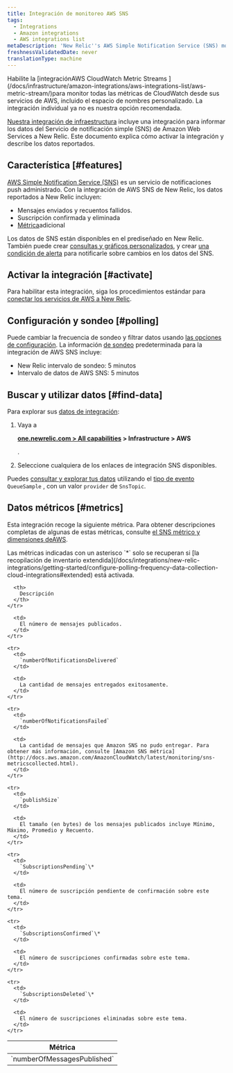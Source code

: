 ```yaml
---
title: Integración de monitoreo AWS SNS
tags:
  - Integrations
  - Amazon integrations
  - AWS integrations list
metaDescription: 'New Relic''s AWS Simple Notification Service (SNS) monitoring integration: How to activate it and a description of the data reported.'
freshnessValidatedDate: never
translationType: machine
---
```


<Callout variant="important">
  Habilite la [integraciónAWS CloudWatch Metric Streams ](/docs/infrastructure/amazon-integrations/aws-integrations-list/aws-metric-stream/)para monitor todas las métricas de CloudWatch desde sus servicios de AWS, incluido el espacio de nombres personalizado. La integración individual ya no es nuestra opción recomendada.
</Callout>

[Nuestra integración de infraestructura](/docs/infrastructure/integrations-getting-started/getting-started/introduction-infrastructure-integrations) incluye una integración para informar los datos del Servicio de notificación simple (SNS) de Amazon Web Services a New Relic. Este documento explica cómo activar la integración y describe los datos reportados.

## Característica [#features]

[AWS Simple Notification Service (SNS)](https://aws.amazon.com/sns/) es un servicio de notificaciones push administrado. Con la integración de AWS SNS de New Relic, los datos reportados a New Relic incluyen:

* Mensajes enviados y recuentos fallidos.
* Suscripción confirmada y eliminada
* [Métrica](#metrics)adicional

Los datos de SNS están disponibles en el <InlinePopover type="dashboards"/>prediseñado en New Relic. También puede crear [consultas y gráficos personalizados](/docs/infrastructure/integrations-getting-started/getting-started/use-integration-data-new-relic-insights), y crear [una condición de alerta](/docs/infrastructure/new-relic-infrastructure/infrastructure-alert-conditions/infrastructure-alerts-add-edit-or-view-host-alert-information) para notificarle sobre cambios en los datos del SNS.

## Activar la integración [#activate]

Para habilitar esta integración, siga los procedimientos estándar para [conectar los servicios de AWS a New Relic](/docs/infrastructure/infrastructure-integrations/getting-started/connect-aws-integrations-infrastructure).

## Configuración y sondeo [#polling]

Puede cambiar la frecuencia de sondeo y filtrar datos usando [las opciones de configuración](/docs/integrations/new-relic-integrations/getting-started/configure-polling-frequency-data-collection-cloud-integrations). La información [de sondeo](/docs/infrastructure/amazon-integrations/aws-integrations-list/aws-polling-intervals-infrastructure-integrations) predeterminada para la integración de AWS SNS incluye:

* New Relic intervalo de sondeo: 5 minutos
* Intervalo de datos de AWS SNS: 5 minutos

## Buscar y utilizar datos [#find-data]

Para explorar sus [datos de integración](/docs/infrastructure/integrations/find-use-infrastructure-integration-data):

1. Vaya a

   <DNT>**[one.newrelic.com > All capabilities](https://one.newrelic.com/all-capabilities) > Infrastructure > AWS**</DNT>

   .

2. Seleccione cualquiera de los enlaces de integración SNS disponibles.

Puedes [consultar y explorar tus datos](/docs/using-new-relic/data/understand-data/query-new-relic-data) utilizando el [tipo de evento](/docs/data-apis/understand-data/new-relic-data-types/#event-data) `QueueSample` , con un valor `provider` de `SnsTopic`.

## Datos métricos [#metrics]

Esta integración recoge la siguiente métrica. Para obtener descripciones completas de algunas de estas métricas, consulte [el SNS métrico y dimensiones deAWS](http://docs.aws.amazon.com/AmazonCloudWatch/latest/monitoring/sns-metricscollected.html).

<Callout variant="tip">
  Las métricas indicadas con un asterisco `*` solo se recuperan si [la recopilación de inventario extendida](/docs/integrations/new-relic-integrations/getting-started/configure-polling-frequency-data-collection-cloud-integrations#extended) está activada.
</Callout>

<table>
  <thead>
    <tr>
      <th width={385}>
        Métrica
      </th>

      <th>
        Descripción
      </th>
    </tr>
  </thead>

  <tbody>
    <tr>
      <td>
        `numberOfMessagesPublished`
      </td>

      <td>
        El número de mensajes publicados.
      </td>
    </tr>

    <tr>
      <td>
        `numberOfNotificationsDelivered`
      </td>

      <td>
        La cantidad de mensajes entregados exitosamente.
      </td>
    </tr>

    <tr>
      <td>
        `numberOfNotificationsFailed`
      </td>

      <td>
        La cantidad de mensajes que Amazon SNS no pudo entregar. Para obtener más información, consulte [Amazon SNS métrica](http://docs.aws.amazon.com/AmazonCloudWatch/latest/monitoring/sns-metricscollected.html).
      </td>
    </tr>

    <tr>
      <td>
        `publishSize`
      </td>

      <td>
        El tamaño (en bytes) de los mensajes publicados incluye Mínimo, Máximo, Promedio y Recuento.
      </td>
    </tr>

    <tr>
      <td>
        `SubscriptionsPending`\*
      </td>

      <td>
        El número de suscripción pendiente de confirmación sobre este tema.
      </td>
    </tr>

    <tr>
      <td>
        `SubscriptionsConfirmed`\*
      </td>

      <td>
        El número de suscripciones confirmadas sobre este tema.
      </td>
    </tr>

    <tr>
      <td>
        `SubscriptionsDeleted`\*
      </td>

      <td>
        El número de suscripciones eliminadas sobre este tema.
      </td>
    </tr>
  </tbody>
</table>